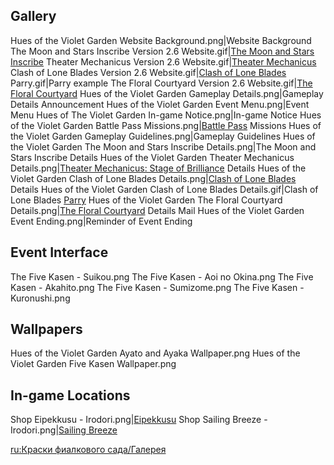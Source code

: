 {{EventTabs
|subpage1=The Moon and Stars Inscribe
|subpage2=Theater Mechanicus
|subpage3=Clash of Lone Blades
|subpage4=The Floral Courtyard
}}
==Gallery==
<gallery>
Hues of the Violet Garden Website Background.png|Website Background
The Moon and Stars Inscribe Version 2.6 Website.gif|[[Hues of the Violet Garden/The Moon and Stars Inscribe|The Moon and Stars Inscribe]]
Theater Mechanicus Version 2.6 Website.gif|[[Hues of the Violet Garden/Theater Mechanicus|Theater Mechanicus]]
Clash of Lone Blades Version 2.6 Website.gif|[[Hues of the Violet Garden/Clash of Lone Blades|Clash of Lone Blades]]
Parry.gif|Parry example
The Floral Courtyard Version 2.6 Website.gif|[[Hues of the Violet Garden/The Floral Courtyard|The Floral Courtyard]]
Hues of the Violet Garden Gameplay Details.png|Gameplay Details Announcement
Hues of the Violet Garden Event Menu.png|Event Menu
Hues of The Violet Garden In-game Notice.png|In-game Notice
Hues of the Violet Garden Battle Pass Missions.png|[[Battle Pass]] Missions
Hues of the Violet Garden Gameplay Guidelines.png|Gameplay Guidelines
Hues of the Violet Garden The Moon and Stars Inscribe Details.png|The Moon and Stars Inscribe Details
Hues of the Violet Garden Theater Mechanicus Details.png|[[Hues of the Violet Garden/Theater Mechanicus|Theater Mechanicus: Stage of Brilliance]] Details
Hues of the Violet Garden Clash of Lone Blades Details.png|[[Hues of the Violet Garden/Clash of Lone Blades|Clash of Lone Blades]] Details
Hues of the Violet Garden Clash of Lone Blades Details.gif|Clash of Lone Blades [[Parry]]
Hues of the Violet Garden The Floral Courtyard Details.png|[[Hues of the Violet Garden/The Floral Courtyard|The Floral Courtyard]] Details
Mail Hues of the Violet Garden Event Ending.png|Reminder of Event Ending
</gallery>

==Event Interface==
<gallery>
The Five Kasen - Suikou.png
The Five Kasen - Aoi no Okina.png
The Five Kasen - Akahito.png
The Five Kasen - Sumizome.png
The Five Kasen - Kuronushi.png
</gallery>

==Wallpapers==
<gallery>
Hues of the Violet Garden Ayato and Ayaka Wallpaper.png
Hues of the Violet Garden Five Kasen Wallpaper.png
</gallery>

==In-game Locations==
<gallery>
Shop Eipekkusu - Irodori.png|[[Eipekkusu]]
Shop Sailing Breeze - Irodori.png|[[Sailing Breeze]]
</gallery>

[[ru:Краски фиалкового сада/Галерея]]